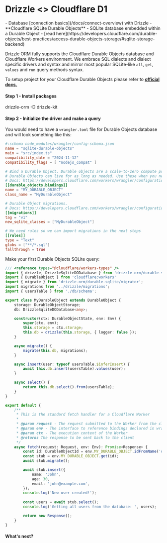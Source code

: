
# Drizzle \<\> Cloudflare D1

<Prerequisites>
- Database [connection basics](/docs/connect-overview) with Drizzle
- **Cloudflare SQLite Durable Objects** - SQLite database embedded within a Durable Object - [read here](https://developers.cloudflare.com/durable-objects/best-practices/access-durable-objects-storage/#sqlite-storage-backend)
</Prerequisites>
  
Drizzle ORM fully supports the Cloudflare Durable Objects database and Cloudflare Workers environment.
We embrace SQL dialects and dialect specific drivers and syntax and mirror most popular 
SQLite-like `all`, `get`, `values` and `run` query methods syntax.

To setup project for your Cloudflare Durable Objects please refer to **[official docs.](https://developers.cloudflare.com/durable-objects)**

#### Step 1 - Install packages
<Npm>
drizzle-orm
-D drizzle-kit
</Npm>

#### Step 2 - Initialize the driver and make a query

You would need to have a `wrangler.toml` file for Durable Objects database and will look something like this:
```toml {16-18,21-24}
#:schema node_modules/wrangler/config-schema.json
name = "sqlite-durable-objects"
main = "src/index.ts"
compatibility_date = "2024-11-12"
compatibility_flags = [ "nodejs_compat" ]

# Bind a Durable Object. Durable objects are a scale-to-zero compute primitive based on the actor model.
# Durable Objects can live for as long as needed. Use these when you need a long-running "server", such as in realtime apps.
# Docs: https://developers.cloudflare.com/workers/wrangler/configuration/#durable-objects
[[durable_objects.bindings]]
name = "MY_DURABLE_OBJECT"
class_name = "MyDurableObject"

# Durable Object migrations.
# Docs: https://developers.cloudflare.com/workers/wrangler/configuration/#migrations
[[migrations]]
tag = "v1"
new_sqlite_classes = ["MyDurableObject"]

# We need rules so we can import migrations in the next steps
[[rules]] 
type = "Text"
globs = ["**/*.sql"]
fallthrough = true
```

Make your first Durable Objects SQLite query:
```typescript copy
/// <reference types="@cloudflare/workers-types" />
import { drizzle, DrizzleSqliteDODatabase } from 'drizzle-orm/durable-sqlite';
import { DurableObject } from 'cloudflare:workers'
import { migrate } from 'drizzle-orm/durable-sqlite/migrator';
import migrations from '../drizzle/migrations';
import { usersTable } from './db/schema';

export class MyDurableObject extends DurableObject {
	storage: DurableObjectStorage;
	db: DrizzleSqliteDODatabase<any>;

	constructor(ctx: DurableObjectState, env: Env) {
		super(ctx, env);
		this.storage = ctx.storage;
		this.db = drizzle(this.storage, { logger: false });
	}

    async migrate() {
        migrate(this.db, migrations);
    }

	async insert(user: typeof usersTable.$inferInsert) {
        await this.db.insert(usersTable).values(user);
    }

	async select() {
        return this.db.select().from(usersTable);
    }
}

export default {
	/**
	 * This is the standard fetch handler for a Cloudflare Worker
	 *
	 * @param request - The request submitted to the Worker from the client
	 * @param env - The interface to reference bindings declared in wrangler.toml
	 * @param ctx - The execution context of the Worker
	 * @returns The response to be sent back to the client
	 */
	async fetch(request: Request, env: Env): Promise<Response> {
		const id: DurableObjectId = env.MY_DURABLE_OBJECT.idFromName('durable-object');
		const stub = env.MY_DURABLE_OBJECT.get(id);
		await stub.migrate();

		await stub.insert({
			name: 'John',
			age: 30,
			email: 'john@example.com',
		});
		console.log('New user created!');
	
		const users = await stub.select();
		console.log('Getting all users from the database: ', users);

        return new Response();
    }
}
```

#### What's next?

<WhatsNextPostgres/>